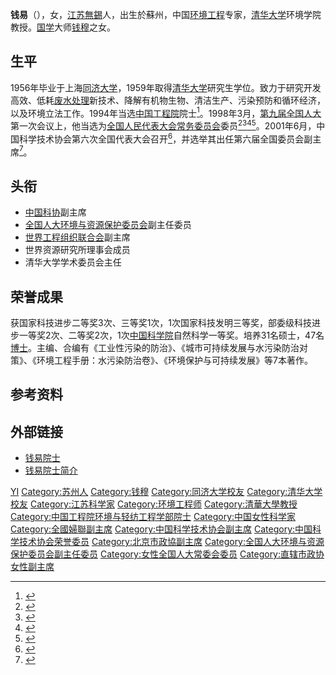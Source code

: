 {{Otheruses|钱易}}
'''钱易'''（{{bd|1936年|12月27日|}}），女，[[江苏|江苏]][[無錫|無錫]]人，出生於蘇州，中国[[环境工程|环境工程]]专家，[[清华大学|清华大学]]环境学院教授。[[国学|国学]]大师[[钱穆|钱穆]]之女。

== 生平 ==
1956年毕业于上海[[同济大学|同济大学]]，1959年取得[[清华大学|清华大学]]研究生学位。致力于研究开发高效、低耗[[废水处理|废水处理]]新技术、降解有机物生物、清洁生产、污染预防和循环经济，以及环境立法工作。1994年当选[[中国工程院|中国工程院]]院士<ref>{{cite web |url=http://www.cae.cn/cae/jsp/introduction.jsp?oid=20111231115318281413695 |language= |title=钱易 |publisher=中国工程院 |date= |accessdate=2015-8 |archive-date=2017-08-03 |archive-url=https://web.archive.org/web/20170803134814/http://www.cae.cn/cae/jsp/introduction.jsp?oid=20111231115318281413695 |dead-url=no }}</ref>。1998年3月，[[第九届全国人民代表大会|第九届全国人大]]第一次会议上，他当选为[[全国人民代表大会常务委员会|全国人民代表大会常务委员会]]委员<ref>{{Cite book|title=新中国50年 中|last=韩泰华主编|publisher=[[红旗出版社|红旗出版社]]|year=1999.11|isbn=7-5051-0423-3|location=北京|pages=897}}</ref><ref>{{Cite book|title=第九届全国人民代表大会及其常务委员会会议大事记 1998．3-2003．2|last=全国人大常委会办公厅秘书一局编|publisher=[[中国民主法制出版社|中国民主法制出版社]]|year=2004.01|isbn=7-80078-793-1|location=北京|pages=405}}</ref><ref>{{Cite book|title=中华人民共和国年鉴 1998 总第18期|last=中华人民共和国年鉴编辑部编辑|publisher=[[中国年鉴社|中国年鉴社]]|year=1999.01|isbn=7-80056-903-9|location=|pages=41}}</ref><ref>{{Cite book|title=中华人民共和国通鉴|last=龙德，蔡翔主编|publisher=[[辽宁人民出版社|辽宁人民出版社]]|year=2000.12|isbn=7-205-04473-1|location=沈阳|pages=1832}}</ref>。2001年6月，中国科学技术协会第六次全国代表大会召开<ref>{{Cite book|title=企业科协工作手册|last=本书编委会编|publisher=北京：[[科学普及出版社|科学普及出版社]]|year=2008.10|isbn=978-7-110-06976-9|pages=2-3}}</ref>，并选举其出任第六届全国委员会副主席<ref>{{Cite book|title=中国科学技术协会年鉴 2003|publisher=北京：[[中国科学技术出版社|中国科学技术出版社]]|year=2003.12|isbn=7-5046-3485-9|pages=23, 123}}</ref>。

== 头衔 ==
* [[中国科协|中国科协]]副主席
* [[全国人大环境与资源保护委员会|全国人大环境与资源保护委员会]]副主任委员
* [[世界工程组织联合会|世界工程组织联合会]]副主席
* 世界资源研究所理事会成员
* 清华大学学术委员会主任

== 荣誉成果 ==
获国家科技进步二等奖3次、三等奖1次，1次国家科技发明三等奖，部委级科技进步一等奖2次、二等奖2次，1次[[中国科学院|中国科学院]]自然科学一等奖。培养31名硕士，47名[[博士|博士]]。主编、合编有《工业性污染的防治》、《城市可持续发展与水污染防治对策》、《环境工程手册：水污染防治卷》、《环境保护与可持续发展》等7本著作。

== 参考资料 ==
{{reflist}}

== 外部链接 ==
* [http://www.cae.cn/cae/jsp/jump.jsp?oid=20111231115318281413695 钱易院士] {{Wayback|url=http://www.cae.cn/cae/jsp/jump.jsp?oid=20111231115318281413695 |date=20170710035944 }}
* [http://gtjuh.tongji.edu.cn/person/intro/new_page_47.htm 钱易院士简介] {{Wayback|url=http://gtjuh.tongji.edu.cn/person/intro/new_page_47.htm |date=20130408022332 }}

{{中国工程院环境与轻纺工程学部院士}}
{{中国科学技术协会第六届全国委员会}}
{{中国科学技术协会第七届全国委员会}}
{{中华全国妇女联合会第八届执行委员会}}

{{Authority control}}
{{DEFAULTSORT:Qian yi}}
[[Category:钱姓|YI]]
[[Category:苏州人|Category:苏州人]]
[[Category:钱穆|Category:钱穆]]
[[Category:同济大学校友|Category:同济大学校友]]
[[Category:清华大学校友|Category:清华大学校友]]
[[Category:江苏科学家|Category:江苏科学家]]
[[Category:环境工程师|Category:环境工程师]]
[[Category:清華大學教授|Category:清華大學教授]]
[[Category:中国工程院环境与轻纺工程学部院士|Category:中国工程院环境与轻纺工程学部院士]]
[[Category:中国女性科学家|Category:中国女性科学家]]
[[Category:全國婦聯副主席|Category:全國婦聯副主席]]
[[Category:中国科学技术协会副主席|Category:中国科学技术协会副主席]]
[[Category:中国科学技术协会荣誉委员|Category:中国科学技术协会荣誉委员]]
[[Category:北京市政協副主席|Category:北京市政協副主席]]
[[Category:全国人大环境与资源保护委员会副主任委员|Category:全国人大环境与资源保护委员会副主任委员]]
[[Category:女性全国人大常委会委员|Category:女性全国人大常委会委员]]
[[Category:直辖市政协女性副主席|Category:直辖市政协女性副主席]]